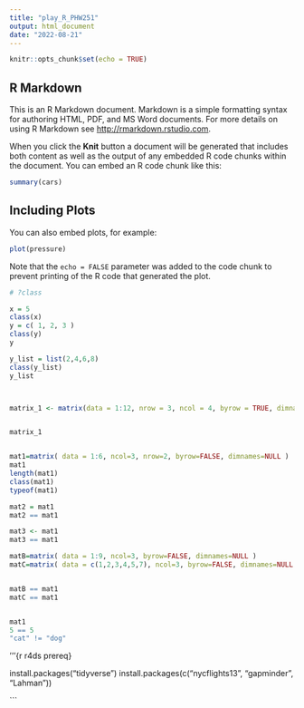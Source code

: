 ---
title: "play_R_PHW251"
output: html_document
date: "2022-08-21"
---

```{r setup, include=FALSE}
knitr::opts_chunk$set(echo = TRUE)
```

## R Markdown

This is an R Markdown document. Markdown is a simple formatting syntax for authoring HTML, PDF, and MS Word documents. For more details on using R Markdown see <http://rmarkdown.rstudio.com>.

When you click the **Knit** button a document will be generated that includes both content as well as the output of any embedded R code chunks within the document. You can embed an R code chunk like this:

```{r cars}
summary(cars)
```

## Including Plots

You can also embed plots, for example:

```{r pressure, echo=FALSE}
plot(pressure)
```

Note that the `echo = FALSE` parameter was added to the code chunk to prevent printing of the R code that generated the plot.


```{r play by Sn50}
# ?class

x = 5
class(x)
y = c( 1, 2, 3 )
class(y)
y

y_list = list(2,4,6,8)
class(y_list)
y_list



matrix_1 <- matrix(data = 1:12, nrow = 3, ncol = 4, byrow = TRUE, dimnames = NULL)


matrix_1


mat1=matrix( data = 1:6, ncol=3, nrow=2, byrow=FALSE, dimnames=NULL ) 
mat1
length(mat1)
class(mat1)
typeof(mat1)

mat2 = mat1
mat2 == mat1

mat3 <- mat1
mat3 == mat1

matB=matrix( data = 1:9, ncol=3, byrow=FALSE, dimnames=NULL ) 
matC=matrix( data = c(1,2,3,4,5,7), ncol=3, byrow=FALSE, dimnames=NULL ) 


matB == mat1 
matC == mat1 


mat1
5 == 5
"cat" != "dog"
```
'''{r r4ds prereq}

install.packages("tidyverse")
install.packages(c("nycflights13", "gapminder", "Lahman"))

```
